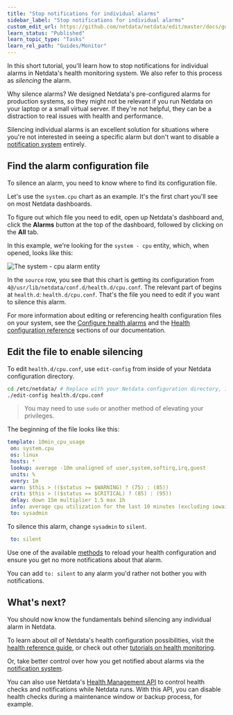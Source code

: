 ```yaml
---
title: "Stop notifications for individual alarms"
sidebar_label: "Stop notifications for individual alarms"
custom_edit_url: https://github.com/netdata/netdata/edit/master/docs/guides/monitor/stop-notifications-alarms.md
learn_status: "Published"
learn_topic_type: "Tasks"
learn_rel_path: "Guides/Monitor"
---
```



In this short tutorial, you'll learn how to stop notifications for individual alarms in Netdata's health
monitoring system. We also refer to this process as _silencing_ the alarm.

Why silence alarms? We designed Netdata's pre-configured alarms  for production systems, so they might not be 
relevant if you run Netdata on your laptop or a small virtual server. If they're not helpful, they can be a distraction
to real issues with health and performance.

Silencing individual alarms is an excellent solution for situations where you're not interested in seeing a specific
alarm but don't want to disable a [notification system](/docs/nightly/integrations/notify/agent-alert-notifications/agent-alert-notifications) entirely. 

## Find the alarm configuration file

To silence an alarm, you need to know where to find its configuration file.

Let's use the `system.cpu` chart as an example. It's the first chart you'll see on most Netdata dashboards.

To figure out which file you need to edit, open up Netdata's dashboard and, click the **Alarms** button at the top
of the dashboard, followed by clicking on the **All** tab.

In this example, we're looking for the `system - cpu` entity, which, when opened, looks like this:

![The system - cpu alarm
entity](https://user-images.githubusercontent.com/1153921/67034648-ebb4cc80-f0cc-11e9-9d49-1023629924f5.png)

In the `source` row, you see that this chart is getting its configuration from
`4@/usr/lib/netdata/conf.d/health.d/cpu.conf`. The relevant part of begins at `health.d`: `health.d/cpu.conf`. That's
the file you need to edit if you want to silence this alarm.

For more information about editing or referencing health configuration files on your system, see the [Configure health alarms](/docs/nightly/setup/configure-health-alarms#edit-health-configuration-files) and the [Health configuration reference](/docs/nightly/operations/alerts/health) sections of our documentation.

## Edit the file to enable silencing

To edit `health.d/cpu.conf`, use `edit-config` from inside of your Netdata configuration directory.

```bash
cd /etc/netdata/ # Replace with your Netdata configuration directory, if not /etc/netdata/
./edit-config health.d/cpu.conf
```

> You may need to use `sudo` or another method of elevating your privileges.

The beginning of the file looks like this:

```yaml
template: 10min_cpu_usage
 on: system.cpu
 os: linux
 hosts: *
 lookup: average -10m unaligned of user,system,softirq,irq,guest
 units: %
 every: 1m
 warn: $this > (($status >= $WARNING) ? (75) : (85))
 crit: $this > (($status == $CRITICAL) ? (85) : (95))
 delay: down 15m multiplier 1.5 max 1h
 info: average cpu utilization for the last 10 minutes (excluding iowait, nice and steal)
 to: sysadmin
```

To silence this alarm, change `sysadmin` to `silent`.

```yaml
 to: silent
```

Use one of the available [methods](/docs/nightly/operations/start-stop-or-restart-the-netdata-agent#reload-health-configuration) to reload your health configuration and ensure you get no more notifications about that alarm.

You can add `to: silent` to any alarm you'd rather not bother you with notifications.

## What's next?

You should now know the fundamentals behind silencing any individual alarm in Netdata.

To learn about _all_ of Netdata's health configuration possibilities, visit the [health reference
guide](https://github.com/netdata/netdata/blob/master/health/REFERENCE.md), or check out other [tutorials on health monitoring](/docs/nightly/concepts/health-monitoring#guides).

Or, take better control over how you get notified about alarms via the [notification
system](https://github.com/netdata/netdata/blob/master/health/notifications/README.md).

You can also use Netdata's [Health Management API](/docs/nightly/developers/web/api/health-api-calls#health-management-api) to control health
checks and notifications while Netdata runs. With this API, you can disable health checks during a maintenance window or
backup process, for example.


